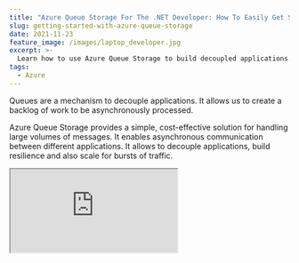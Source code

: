 ```yaml
---
title: "Azure Queue Storage For The .NET Developer: How To Easily Get Started"
slug: getting-started-with-azure-queue-storage
date: 2021-11-23
feature_image: /images/laptop_developer.jpg
excerpt: >-
  Learn how to use Azure Queue Storage to build decoupled applications. Understand the different ways to interact with a Queue Storage and use it from a .NET application. Also see how to use Managed Identities to connect to Queue without needing any connection string.
tags:
  - Azure
---
```

Queues are a mechanism to decouple applications. It allows us to create a backlog of work to be asynchronously processed.

Azure Queue Storage provides a simple, cost-effective solution for handling large volumes of messages. It enables asynchronous communication between different applications. It allows to decouple applications, build resilience and also scale for bursts of traffic.

<iframe src="https://www.youtube.com/embed/5oTX6srQdOE" />

In this post, let's explore how to create Azure Queue Storage and use this from an ASP NET Core application. The steps are very much the same if you look to use this from any .NET application.

## Creating a Queue

To start using the Queue, let's first create it in Azure. The easiest way is to create it using the Azure portal.

In a real-world application, you can use scripts to automate this or, even better, use Infrastructure as Code (IAC) to automate these from your build and deploy pipeline.

But for now, let's head over to the Azure Portal and search from 'Azure Storage Account'.

An Azure Queue Storage lives under a Storage account in Azure. To create a queue, we first need to create a storage account.

![Create an Azure Storage Account from Azure Portal](/images/azure_storage_account_create_portal.jpg)

Once created, we can add Queues under the Storage account, as shown below.

![Create a Queue under Storage Account from Azure Portal](/images/azure_storage_account_create_queue.jpg)

## Connecting to Azure Queue from .NET

With Queue Storage created, we can start using it from our application. Queue Storage is excellent when you want to decouple long-running workloads to happen in the background. It prevents users from having to wait till long precesses are completed.

The NuGet package [Azure.Storage.Queues](https://github.com/Azure/azure-sdk-for-net/blob/Azure.Storage.Queues_12.8.0/sdk/storage/Azure.Storage.Queues/README.md) provides the libraries required to connect to Queue Storage. Once installed, use the `QueueClient` class to send and receive messages.

The `QueueClient` requires a Connection String to authorize and authenticate. It is available from the Azure Portal from the Access Keys section under the Storage Account (as shown below).

![Azure Queue Storage Access Keys](/images/azure_queue_storage_access_keys.jpg)

Azure Queue Storage Access Keys

_Later in the post, I'll show you how to connect to the Queue without a connection string and using Managed Identity._

## Sending Messages

Create a new ASP NET Core application using the default template. It has a WeatherForecast controller, which we can integrate with Queue Storage.

Let's assume we now need to POST new weather data to our application. But adding weather data involves some processing work, and we want this to happen in the background. So the user would simply be posting new weather data, and we will send this message to a queue to be processed separately.

For now, let's use the `QueueClient` and the Connection string to connect to the Queue Storage. Using the `SendMessageAsync` method, we can send messages to the Queue.

```csharp
[HttpPost]
public async Task Post([FromBody]WeatherForecast weatherForecast, CancellationToken cancellationToken)
{
    var connectionString = "<Connection String>"
    var queueName = "add-weatherdata";
    var client = new QueueClient(connectionString, queueName);
    var message = JsonSerializer.Serialize(weatherForecast);
    await client.SendMessageAsync(message,  cancellationToken);
}

```

The `POST` method adds a message to the Queue and makes it available for processing to any application listening on that Queue.

![New Message in Azure Queue](/images/azure_queue_storage_new_message.jpg)

Messages added to the Queue have an Id, Insertion time, Expiration time, and Dequeue count in addition to the actual message.

-   **Insertion time** → The time of insertion of the message into the Queue
-   **Expiration time** → By default, it is seven days, after which the message will automatically expire and get deleted from the Queue
-   **Dequeue count →** Indicates the number of times the message was read from the Queue and placed back

The `SendMessageAsync` has [overloaded methods,](https://docs.microsoft.com/en-us/dotnet/api/azure.storage.queues.queueclient.sendmessageasync?view=azure-dotnet&WT.mc_id=AZ-MVP-5003875#definition) that allows to explicitly set the Expiration time and also a Visibility timeout.

The Visibility timeout specifies the delay after which a message will show up in the Queue after adding. So if you set a value of 60 seconds, the message will appear in the Queue (and be available for processing only after 60 seconds).

To create messages that never expire, set the `timeToLive` as a negative value.

## Reading Messages

Messages dropped into the Queue can be picked up by another application to process. Below I have a simple Background Task that runs every 10 seconds and reads a message from the Queue.

```csharp
protected override async Task ExecuteAsync(CancellationToken stoppingToken)
{
    while (!stoppingToken.IsCancellationRequested)
    {
        _logger.LogInformation("Reading from queue");
        var queueMessage = await _queueClient.ReceiveMessageAsync();
        if (queueMessage.Value != null)
        {
            var weatherData = JsonSerializer.Deserialize<WeatherForecast>(queueMessage.Value.MessageText);
            _logger.LogInformation("New Mesasge Read: {weatherData}", weatherData);
            / APplication process
            await _queueClient.DeleteMessageAsync(queueMessage.Value.MessageId, queueMessage.Value.PopReceipt);
        }
        await Task.Delay(TimeSpan.FromSeconds(10));
    }
}

```

The `ReveiveMessagesAsync` method reads one or more messages from the Queue. It removes the message from the Queue for 30 seconds (by default or the specified `visibilityTimeout`).

Once the message processing is complete, the message must be deleted from the Queue so that it is not picked up again for processing. If not deleted, it will be available back in the Queue after the `visibilityTimeout`.

## Azure Storage Explorer

The [Azure Storage Explorer](https://azure.microsoft.com/en-us/features/storage-explorer/#overview) tool allows managing storage accounts from desktops.  It will enable the management of storage accounts across multiple subscriptions and accounts.

![Azure Storage Explorer to explore Queue storage.](/images/azure_storage_explorer.jpg)

When reading messages from the Queue, the explorer tool uses the [Peek](https://docs.microsoft.com/en-us/dotnet/api/azure.storage.queues.queueclient.peekmessageasync?view=azure-dotnet) functionality. With Peek, the message is not removed from the Queue and is still available for processing for other applications looking at the same Queue.

## Dependency Injection of Queue Client

Anytime you need to interact with the Azure Queue from a .NET application, you need an instance of a `QueueClient`. Rather than explicitly creating an instance, it's easier to dependency inject.

The `[Microsoft.Extensions.Azure](https://www.nuget.org/packages/Microsoft.Extensions.Azure/)` Nuget package allows to easily integrate different Azure clients with [.NET Dependency Injection (DI)](https://www.youtube.com/watch?v=YR6HkvNBpX4) and configuration systems.

In the `ConfigureServices` method of the `Startup.cs` class, we can register the QueueClient for the application.

```csharp
services
    .AddAzureClients(builder =>
    {
        builder.AddClient<QueueClient, QueueClientOptions>((_, _, _) =>
        {
            var connectionString = "<Connection String>";
                  var queueName = "add-weatherdata";
            return new QueueClient(connectionString, queueName);
        });
    });

```

Once registered in the DI container, we can request an instance of `QueueClient` in the constructor. The .NET DI will inject it automatically at runtime.

```csharp
public WeatherForecastController(
    ILogger<WeatherForecastController> logger, QueueClient queueClient)
{
    _logger = logger;
    _queueClient = queueClient;
}

```

## Using Managed Identity To Connect To Azure Queue

The above code, when registering the `QueueClient` still uses the Connection String. Managing Credentials and ConnectionString's can become a bit tricky, so it's best to avoid needing to use them in the first place.  Azure Managed Identity eliminates the need for Connection Strings to authenticate with resources.

Using the [DefaultAzureCredential](https://github.com/Azure/azure-sdk-for-net/blob/727ab08412e60394b6fea8b13cac47d83aca1f3b/sdk/identity/Azure.Identity/README.md#defaultazurecredential) part of the [Azure.Identity](https://github.com/Azure/azure-sdk-for-net/blob/727ab08412e60394b6fea8b13cac47d83aca1f3b/sdk/identity/Azure.Identity/README.md) library we can connect to Azure Queues without needing a connection string.

<BlogLink
  href="/blog/defaultazurecredential-from-azure-sdk"
  title="DefaultAzureCredential: Unifying How We Get Azure AD Token"
  description="Azure Identity library provides Azure Active Directory token authentication support across the Azure SDK"
  authorImage="/images/favicon.ico"
  authorName="Rahul Nath"
  authorTitle="Rahul Pulikkot Nath"
  featureImage="/images/pfx_security.jpg"
/>

To enable Managed Identity connection on Azure Queue, head over to the Azure portal and add a new role assignment under the '_Access Control (IAM)_' section. You can grant access to individuals, groups, or application identities to connect to the Queue Storage.

Below I have added my email address to the _Storage Queue Data Contributor_ role. It allows to read, edit, delete messages from the Queue. When working on your local development, you can configure the IDE to connect and retrieve the token to use with `DefaultAzureCredential`.

azure\_queue\_iam\_role\_assignment.jpg

![Access Control (IAM) Enable Storage Queue Data Contributor Role to access Queue.](/images/azure_queue_iam_role_assignment.jpg)

The below code no longer uses a Connection String to connect to the Azure Queue. When [running on the local machine](/blog/azure-managed-service-identity-and-local-development/), it can automatically pick up the user logged in to Visual Studio or other supported IDE's. If the application is running in Azure infrastructure, enable Identity on the resource and grant it permissions using the Access Control (IAM).

```csharp
var credential = new DefaultAzureCredential();
var queueUri = new Uri("https://youtubestoragetest.queue.core.windows.net/myqueue");
return new QueueClient(queueUri, credential);

```

I hope this helps you to get started with Azure Queue Storage and build disconnected applications.